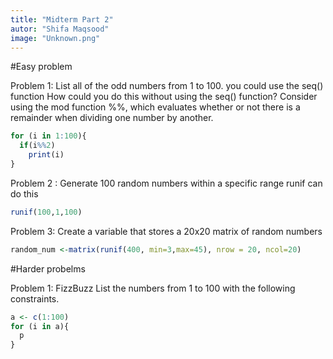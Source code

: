 ```yaml
---
title: "Midterm Part 2"
autor: "Shifa Maqsood"
image: "Unknown.png"
---
```

#Easy problem

Problem 1:
List all of the odd numbers from 1 to 100.
you could use the seq() function
How could you do this without using the seq() function? Consider using the mod function %%, which evaluates whether or not there is a remainder when dividing one number by another.

```r
for (i in 1:100){
  if(i%%2)
    print(i)
}


```

Problem 2 :
Generate 100 random numbers within a specific range
runif can do this
```r

runif(100,1,100)

```

Problem 3:
Create a variable that stores a 20x20 matrix of random numbers
```r
random_num <-matrix(runif(400, min=3,max=45), nrow = 20, ncol=20)


```

#Harder probelms

Problem 1:
FizzBuzz
List the numbers from 1 to 100 with the following constraints.

```r
a <- c(1:100)
for (i in a){
  p
}


```